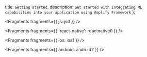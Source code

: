   title: `Getting started`,
  description: `Get started with integrating ML capabilities into your application using Amplify Framework`
};


<Fragments fragments={{ js: js0 }} />


<Fragments fragments={{ 'react-native': reactnative0 }} />


<Fragments fragments={{ ios: ios1 }} />


<Fragments fragments={{ android: android2 }} />
